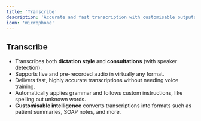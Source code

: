 ```yaml
---
title: 'Transcribe'
description: 'Accurate and fast transcription with customisable outputs'
icon: 'microphone'
---
```


## Transcribe

- Transcribes both **dictation style** and **consultations** (with speaker detection).
- Supports live and pre-recorded audio in virtually any format.
- Delivers fast, highly accurate transcriptions without needing voice training.
- Automatically applies grammar and follows custom instructions, like spelling out unknown words.
- **Customisable intelligence** converts transcriptions into formats such as patient summaries, SOAP notes, and more.